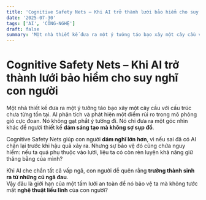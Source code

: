 ```yaml
---
title: 'Cognitive Safety Nets – Khi AI trở thành lưới bảo hiểm cho suy nghĩ con người'
date: '2025-07-30'
tags: ['AI', 'CÔNG-NGHỆ']
draft: false
summary: 'Một nhà thiết kế đưa ra một ý tưởng táo bạo xây một cây cầu với cấu trúc chưa từng tồn tại. AI phân '
---
```


# Cognitive Safety Nets – Khi AI trở thành lưới bảo hiểm cho suy nghĩ con người

Một nhà thiết kế đưa ra một ý tưởng táo bạo xây một cây cầu với cấu trúc chưa từng tồn tại. AI phân tích và phát hiện một điểm rủi ro trong mô phỏng gió cực đoan. Nó không gạt phắt ý tưởng đi. Nó chỉ đưa ra một góc nhìn khác để người thiết kế **dám sáng tạo mà không sợ sụp đổ**.

Cognitive Safety Nets giúp con người **dám nghĩ lớn hơn**, vì nếu sai đã có AI chặn lại trước khi hậu quả xảy ra. Nhưng sự bảo vệ đó cũng chứa nguy hiểm: nếu ta quá phụ thuộc vào lưới, liệu ta có còn rèn luyện khả năng giữ thăng bằng của mình?

Khi AI che chắn tất cả vấp ngã, con người dễ quên rằng **trưởng thành sinh ra từ những cú ngã đau**.  
Vậy đâu là giới hạn của một tấm lưới an toàn để nó bảo vệ ta mà không tước mất **nghệ thuật liều lĩnh** của con người?
